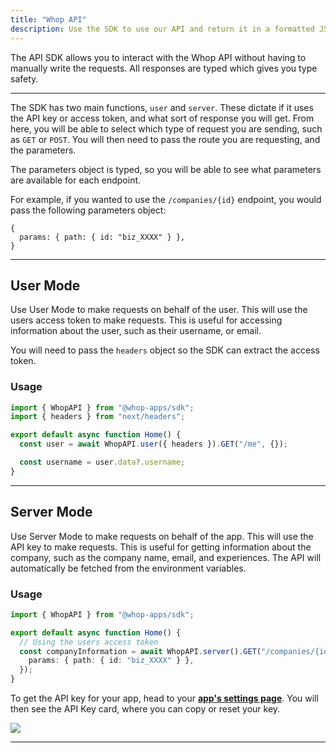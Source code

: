 ```yaml
---
title: "Whop API"
description: Use the SDK to use our API and return it in a formatted JSON response
---
```


The API SDK allows you to interact with the Whop API without having to manually write the requests. All responses are typed which gives you type safety.

---

The SDK has two main functions, `user` and `server`. These dictate if it uses the API key or access token, and what sort of response you will get. From here, you will be able to select which type of request you are sending, such as `GET` or `POST`. You will then need to pass the route you are requesting, and the parameters.

The parameters object is typed, so you will be able to see what parameters are available for each endpoint.

For example, if you wanted to use the `/companies/{id}` endpoint, you would pass the following parameters object:

```
{
  params: { path: { id: "biz_XXXX" } },
}
```

---

## User Mode

Use User Mode to make requests on behalf of the user. This will use the users access token to make requests. This is useful for accessing information about the user, such as their username, or email.

You will need to pass the `headers` object so the SDK can extract the access token.

### Usage

```typescript
import { WhopAPI } from "@whop-apps/sdk";
import { headers } from "next/headers";

export default async function Home() {
  const user = await WhopAPI.user({ headers }).GET("/me", {});

  const username = user.data?.username;
}
```

---

## Server Mode

Use Server Mode to make requests on behalf of the app. This will use the API key to make requests. This is useful for getting information about the company, such as the company name, email, and experiences. The API will automatically be fetched from the environment variables.

### Usage

```typescript
import { WhopAPI } from "@whop-apps/sdk";

export default async function Home() {
  // Using the users access token
  const companyInformation = await WhopAPI.server().GET("/companies/{id}", {
    params: { path: { id: "biz_XXXX" } },
  });
}
```

<Accordion title="How to get your API Key">

To get the API key for your app, head to your [**app's settings page**](https://dash.whop.com/settings/developer). You will then see the API Key card, where you can copy or reset your key.

<Frame>
  <img src="https://imgur.com/q23TKtQ.png" />
</Frame>

</Accordion>

---
